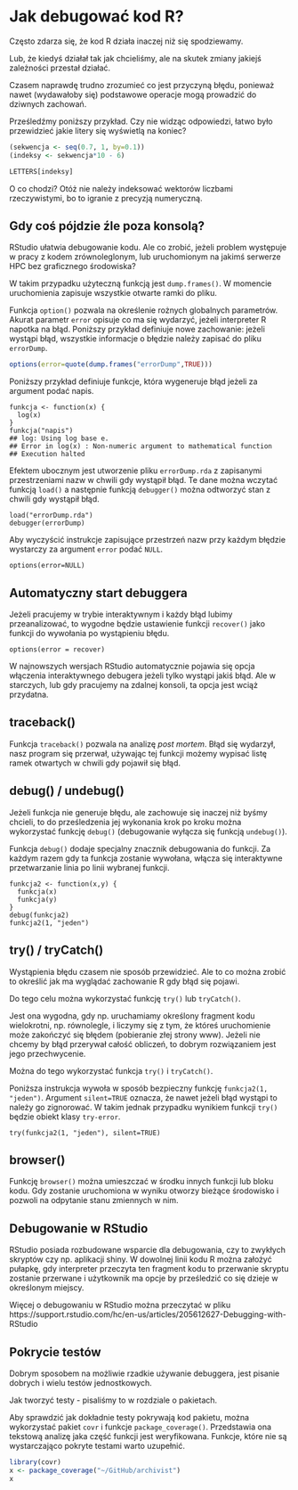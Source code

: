 # Jak debugować kod R? 

Często zdarza się, że kod R działa inaczej niż się spodziewamy.

Lub, że kiedyś działał tak jak chcieliśmy, ale na skutek zmiany jakiejś zależności przestał działać.

Czasem naprawdę trudno zrozumieć co jest przyczyną błędu, ponieważ nawet (wydawałoby się) podstawowe operacje mogą prowadzić do dziwnych zachowań.

Prześledźmy poniższy przykład. Czy nie widząc odpowiedzi, łatwo było przewidzieć jakie litery się wyświetlą na koniec?

```r
(sekwencja <- seq(0.7, 1, by=0.1))
(indeksy <- sekwencja*10 - 6)

LETTERS[indeksy]
```

O co chodzi? Otóż nie należy indeksować wektorów liczbami rzeczywistymi, bo to igranie z precyzją numeryczną.


## Gdy coś pójdzie źle poza konsolą?

RStudio ułatwia debugowanie kodu. Ale co zrobić, jeżeli problem występuje w pracy z kodem zrównoleglonym, lub uruchomionym na jakimś serwerze HPC bez graficznego środowiska?

W takim przypadku użyteczną funkcją jest `dump.frames()`. W momencie uruchomienia zapisuje wszystkie otwarte ramki do pliku. 

Funkcja `option()` pozwala na określenie rożnych globalnych parametrów. Akurat parametr `error` opisuje co ma się wydarzyć, jeżeli interpreter R napotka na błąd. Poniższy przykład definiuje nowe zachowanie: jeżeli wystąpi błąd, wszystkie informacje o błędzie należy zapisać do pliku `errorDump`.

```r
options(error=quote(dump.frames("errorDump",TRUE)))
```

Poniższy przykład definiuje funkcje, która wygeneruje błąd jeżeli za argument podać napis.

```
funkcja <- function(x) {
  log(x)
}
funkcja("napis")
## log: Using log base e.
## Error in log(x) : Non-numeric argument to mathematical function
## Execution halted
```

Efektem ubocznym jest utworzenie pliku `errorDump.rda` z zapisanymi przestrzeniami nazw w chwili gdy wystąpił błąd. Te dane można wczytać funkcją `load()` a następnie funkcją `debugger()` można odtworzyć stan z chwili gdy wystąpił błąd.

```
load("errorDump.rda")
debugger(errorDump)
```

Aby wyczyścić instrukcje zapisujące przestrzeń nazw przy każdym błędzie wystarczy za argument `error` podać `NULL`.

```
options(error=NULL)
```

## Automatyczny start debuggera

Jeżeli pracujemy w trybie interaktywnym i każdy błąd lubimy przeanalizować, to wygodne będzie ustawienie funkcji `recover()` jako funkcji do wywołania po wystąpieniu błędu.

```
options(error = recover)
```

W najnowszych wersjach RStudio automatycznie pojawia się opcja włączenia interaktywnego debugera jeżeli tylko wystąpi jakiś błąd. Ale w starczych, lub gdy pracujemy na zdalnej konsoli, ta opcja jest wciąż przydatna.


## traceback()

Funkcja `traceback()` pozwala na analizę *post mortem*. Błąd się wydarzył, nasz program się przerwał, używając tej funkcji możemy wypisać listę ramek otwartych w chwili gdy pojawił się błąd.

## debug() / undebug()

Jeżeli funkcja nie generuje błędu, ale zachowuje się inaczej niż byśmy chcieli, to do prześledzenia jej wykonania krok po kroku można wykorzystać funkcję `debug()` (debugowanie wyłącza się funkcją `undebug()`). 

Funkcja `debug()` dodaje specjalny znacznik debugowania do funkcji. Za każdym razem gdy ta funkcja zostanie wywołana, włącza się interaktywne przetwarzanie linia po linii wybranej funkcji. 

```
funkcja2 <- function(x,y) {
  funkcja(x)
  funkcja(y)
}
debug(funkcja2)
funkcja2(1, "jeden")
```

## try() / tryCatch()

Wystąpienia błędu czasem nie sposób przewidzieć.
Ale to co można zrobić to określić jak ma wyglądać zachowanie R gdy błąd się pojawi.

Do tego celu można wykorzystać funkcję `try()` lub `tryCatch()`.

Jest ona wygodna, gdy np. uruchamiamy określony fragment kodu wielokrotni, np. równolegle, i liczymy się z tym, że któreś uruchomienie może zakończyć się błędem (pobieranie złej strony www).
Jeżeli nie chcemy by błąd przerywał całość obliczeń, to dobrym rozwiązaniem jest jego przechwycenie.

Można do tego wykorzystać funkcja `try()` i `tryCatch()`.

Poniższa instrukcja wywoła w sposób bezpieczny funkcję `funkcja2(1, "jeden")`. Argument `silent=TRUE` oznacza, że nawet jeżeli błąd wystąpi to należy go zignorować. W takim jednak przypadku wynikiem funkcji `try()` będzie obiekt klasy `try-error`.

```
try(funkcja2(1, "jeden"), silent=TRUE)
```

## browser()

Funkcję `browser()` można umieszczać w środku innych funkcji lub bloku kodu. Gdy zostanie uruchomiona w wyniku otworzy bieżące środowisko i pozwoli na odpytanie stanu zmiennych w nim.


## Debugowanie w RStudio

RStudio posiada rozbudowane wsparcie dla debugowania, czy to zwykłych skryptów czy np. aplikacji shiny. W dowolnej linii kodu R można założyć pułapkę, gdy interpreter przeczyta ten fragment kodu to przerwanie skryptu zostanie przerwane i użytkownik ma opcje by prześledzić co się dzieje w określonym miejscy.

Więcej o debugowaniu w RStudio można przeczytać w pliku https://support.rstudio.com/hc/en-us/articles/205612627-Debugging-with-RStudio

## Pokrycie testów

Dobrym sposobem na możliwie rzadkie używanie debuggera, jest pisanie dobrych i wielu testów jednostkowych.

Jak tworzyć testy - pisaliśmy to w rozdziale o pakietach. 

Aby sprawdzić jak dokładnie testy pokrywają kod pakietu, można wykorzystać pakiet `covr` i funkcje `package_coverage()`. Przedstawia ona tekstową analizę jaka część funkcji jest weryfikowana. Funkcje, które nie są wystarczająco pokryte testami warto uzupełnić.

```r
library(covr)
x <- package_coverage("~/GitHub/archivist")
x
```
